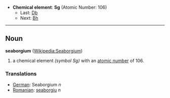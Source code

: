 *'''Chemical element''': '''Sg''' (Atomic Number: 106)
**Last: [[Dubnium|Db]]
**Next: [[Bohrium|Bh]]
----
== Noun ==
'''seaborgium''' ([[en:Seaborgium|Wikipedia:Seaborgium]])

# a chemical element ''(symbol Sg)'' with an [[atomic number]] of 106.

===Translations===
*[[German]]: Seaborgium ''n''
*[[Romanian]]: [[seaborgiu]] ''n''